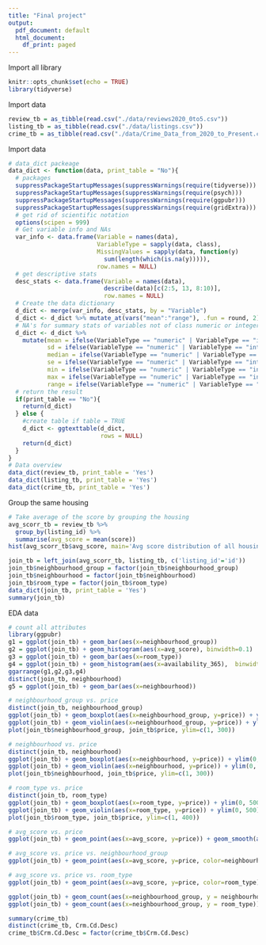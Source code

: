 ```yaml
---
title: "Final project"
output:
  pdf_document: default
  html_document:
    df_print: paged
---
```


Import all library
```r
knitr::opts_chunk$set(echo = TRUE)
library(tidyverse)
```

Import data
```r
review_tb = as_tibble(read.csv("./data/reviews2020_0to5.csv"))
listing_tb = as_tibble(read.csv("./data/listings.csv"))
crime_tb = as_tibble(read.csv("./data/Crime_Data_from_2020_to_Present.csv"))
```

Import data
```r
# data_dict packeage
data_dict <- function(data, print_table = "No"){
  # packages
  suppressPackageStartupMessages(suppressWarnings(require(tidyverse)))
  suppressPackageStartupMessages(suppressWarnings(require(psych)))
  suppressPackageStartupMessages(suppressWarnings(require(ggpubr)))
  suppressPackageStartupMessages(suppressWarnings(require(gridExtra)))
  # get rid of scientific notation
  options(scipen = 999)
  # Get variable info and NAs
  var_info <- data.frame(Variable = names(data),
                         VariableType = sapply(data, class),
                         MissingValues = sapply(data, function(y) 
                           sum(length(which(is.na(y))))),
                         row.names = NULL)
  # get descriptive stats
  desc_stats <- data.frame(Variable = names(data), 
                           describe(data)[c(2:5, 13, 8:10)], 
                           row.names = NULL)
  # Create the data dictionary
  d_dict <- merge(var_info, desc_stats, by = "Variable")
  d_dict <- d_dict %>% mutate_at(vars("mean":"range"), .fun = round, 2)
  # NA's for summary stats of variables not of class numeric or integer
  d_dict <- d_dict %>%
    mutate(mean = ifelse(VariableType == "numeric" | VariableType == "integer", mean, ""),
           sd = ifelse(VariableType == "numeric" | VariableType == "integer", sd, ""),
           median = ifelse(VariableType == "numeric" | VariableType == "integer", median, ""),
           se = ifelse(VariableType == "numeric" | VariableType == "integer", se, ""),
           min = ifelse(VariableType == "numeric" | VariableType == "integer", min, ""),
           max = ifelse(VariableType == "numeric" | VariableType == "integer", max, ""),
           range = ifelse(VariableType == "numeric" | VariableType == "integer", range, ""))
  # return the result
  if(print_table == "No"){
    return(d_dict)
  } else {
    #create table if table = TRUE
    d_dict <- ggtexttable(d_dict,
                          rows = NULL)
    return(d_dict)
  }
}
# Data overview
data_dict(review_tb, print_table = 'Yes')
data_dict(listing_tb, print_table = 'Yes')
data_dict(crime_tb, print_table = 'Yes')
```

Group the same housing
```r
# Take average of the score by grouping the housing
avg_scorr_tb = review_tb %>%
  group_by(listing_id) %>%
  summarise(avg_score = mean(score))
hist(avg_scorr_tb$avg_score, main='Avg score distribution of all housings', xlab="Avg score")
```



```r
join_tb = left_join(avg_scorr_tb, listing_tb, c('listing_id'='id'))
join_tb$neighbourhood_group = factor(join_tb$neighbourhood_group)
join_tb$neighbourhood = factor(join_tb$neighbourhood)
join_tb$room_type = factor(join_tb$room_type)
data_dict(join_tb, print_table = 'Yes')
summary(join_tb)
```

EDA data
```r
# count all attributes
library(ggpubr)
g1 = ggplot(join_tb) + geom_bar(aes(x=neighbourhood_group)) 
g2 = ggplot(join_tb) + geom_histogram(aes(x=avg_score), binwidth=0.1)
g3 = ggplot(join_tb) + geom_bar(aes(x=room_type))
g4 = ggplot(join_tb) + geom_histogram(aes(x=availability_365),  binwidth=10)
ggarrange(g1,g2,g3,g4)
distinct(join_tb, neighbourhood)
g5 = ggplot(join_tb) + geom_bar(aes(x=neighbourhood)) 

# neighbourhood_group vs. price
distinct(join_tb, neighbourhood_group)
ggplot(join_tb) + geom_boxplot(aes(x=neighbourhood_group, y=price)) + ylim(0, 300)
ggplot(join_tb) + geom_violin(aes(x=neighbourhood_group, y=price)) + ylim(0, 300)
plot(join_tb$neighbourhood_group, join_tb$price, ylim=c(1, 300))

# neighbourhood vs. price
distinct(join_tb, neighbourhood)
ggplot(join_tb) + geom_boxplot(aes(x=neighbourhood, y=price)) + ylim(0, 300)
ggplot(join_tb) + geom_violin(aes(x=neighbourhood, y=price)) + ylim(0, 300)
plot(join_tb$neighbourhood, join_tb$price, ylim=c(1, 300))

# room_type vs. price
distinct(join_tb, room_type)
ggplot(join_tb) + geom_boxplot(aes(x=room_type, y=price)) + ylim(0, 500)
ggplot(join_tb) + geom_violin(aes(x=room_type, y=price)) + ylim(0, 500)
plot(join_tb$room_type, join_tb$price, ylim=c(1, 400))

# avg_score vs. price
ggplot(join_tb) + geom_point(aes(x=avg_score, y=price)) + geom_smooth(aes(x=avg_score, y=price)) + ylim(0, 5000)

# avg_score vs. price vs. neighbourhood_group
ggplot(join_tb) + geom_point(aes(x=avg_score, y=price, color=neighbourhood_group))

# avg_score vs. price vs. room_type
ggplot(join_tb) + geom_point(aes(x=avg_score, y=price, color=room_type))
```



```r
ggplot(join_tb) + geom_count(aes(x=neighbourhood_group, y = neighbourhood))
ggplot(join_tb) + geom_count(aes(x=neighbourhood_group, y = room_type))
```



```r
summary(crime_tb)
distinct(crime_tb, Crm.Cd.Desc)
crime_tb$Crm.Cd.Desc = factor(crime_tb$Crm.Cd.Desc)
```



```r

```



```r

```


```r

```